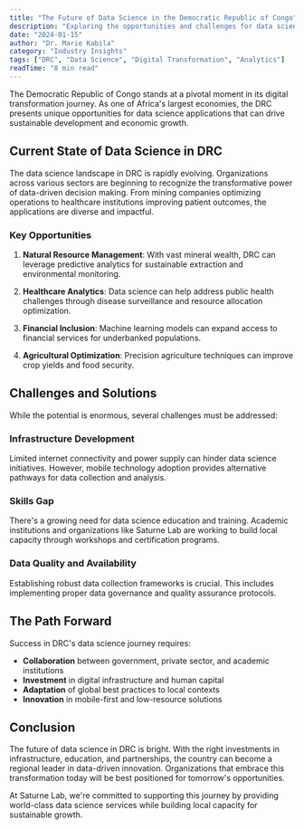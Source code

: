 ```yaml
---
title: "The Future of Data Science in the Democratic Republic of Congo"
description: "Exploring the opportunities and challenges for data science adoption in DRC, and how local organizations can leverage analytics for growth."
date: "2024-01-15"
author: "Dr. Marie Kabila"
category: "Industry Insights"
tags: ["DRC", "Data Science", "Digital Transformation", "Analytics"]
readTime: "8 min read"
---
```


The Democratic Republic of Congo stands at a pivotal moment in its digital transformation journey. As one of Africa's largest economies, the DRC presents unique opportunities for data science applications that can drive sustainable development and economic growth.

## Current State of Data Science in DRC

The data science landscape in DRC is rapidly evolving. Organizations across various sectors are beginning to recognize the transformative power of data-driven decision making. From mining companies optimizing operations to healthcare institutions improving patient outcomes, the applications are diverse and impactful.

### Key Opportunities

1. **Natural Resource Management**: With vast mineral wealth, DRC can leverage predictive analytics for sustainable extraction and environmental monitoring.

2. **Healthcare Analytics**: Data science can help address public health challenges through disease surveillance and resource allocation optimization.

3. **Financial Inclusion**: Machine learning models can expand access to financial services for underbanked populations.

4. **Agricultural Optimization**: Precision agriculture techniques can improve crop yields and food security.

## Challenges and Solutions

While the potential is enormous, several challenges must be addressed:

### Infrastructure Development
Limited internet connectivity and power supply can hinder data science initiatives. However, mobile technology adoption provides alternative pathways for data collection and analysis.

### Skills Gap
There's a growing need for data science education and training. Academic institutions and organizations like Saturne Lab are working to build local capacity through workshops and certification programs.

### Data Quality and Availability
Establishing robust data collection frameworks is crucial. This includes implementing proper data governance and quality assurance protocols.

## The Path Forward

Success in DRC's data science journey requires:

- **Collaboration** between government, private sector, and academic institutions
- **Investment** in digital infrastructure and human capital
- **Adaptation** of global best practices to local contexts
- **Innovation** in mobile-first and low-resource solutions

## Conclusion

The future of data science in DRC is bright. With the right investments in infrastructure, education, and partnerships, the country can become a regional leader in data-driven innovation. Organizations that embrace this transformation today will be best positioned for tomorrow's opportunities.

At Saturne Lab, we're committed to supporting this journey by providing world-class data science services while building local capacity for sustainable growth.
